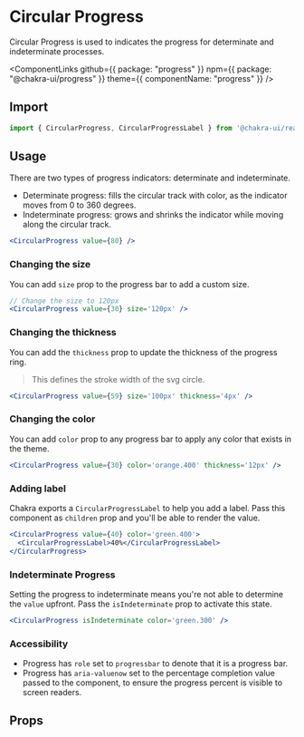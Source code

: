 # Circular Progress

Circular Progress is used to indicates the progress for determinate and
indeterminate processes.

<ComponentLinks
  github={{ package: "progress" }}
  npm={{ package: "@chakra-ui/progress" }}
  theme={{ componentName: "progress" }}
/>

## Import

```js
import { CircularProgress, CircularProgressLabel } from '@chakra-ui/react';
```

## Usage

There are two types of progress indicators: determinate and indeterminate.

- Determinate progress: fills the circular track with color, as the indicator
  moves from 0 to 360 degrees.
- Indeterminate progress: grows and shrinks the indicator while moving along the
  circular track.

```jsx live
<CircularProgress value={80} />
```

### Changing the size

You can add `size` prop to the progress bar to add a custom size.

```jsx live
// Change the size to 120px
<CircularProgress value={30} size='120px' />
```

### Changing the thickness

You can add the `thickness` prop to update the thickness of the progress ring.

> This defines the stroke width of the svg circle.

```jsx live
<CircularProgress value={59} size='100px' thickness='4px' />
```

### Changing the color

You can add `color` prop to any progress bar to apply any color that exists in
the theme.

```jsx live
<CircularProgress value={30} color='orange.400' thickness='12px' />
```

### Adding label

Chakra exports a `CircularProgressLabel` to help you add a label. Pass this
component as `children` prop and you'll be able to render the value.

```jsx live
<CircularProgress value={40} color='green.400'>
  <CircularProgressLabel>40%</CircularProgressLabel>
</CircularProgress>
```

### Indeterminate Progress

Setting the progress to indeterminate means you're not able to determine the
`value` upfront. Pass the `isIndeterminate` prop to activate this state.

```jsx live
<CircularProgress isIndeterminate color='green.300' />
```

### Accessibility

- Progress has `role` set to `progressbar` to denote that it is a progress bar.
- Progress has `aria-valuenow` set to the percentage completion value passed to
  the component, to ensure the progress percent is visible to screen readers.

## Props

<PropsTable of='CircularProgress' />
